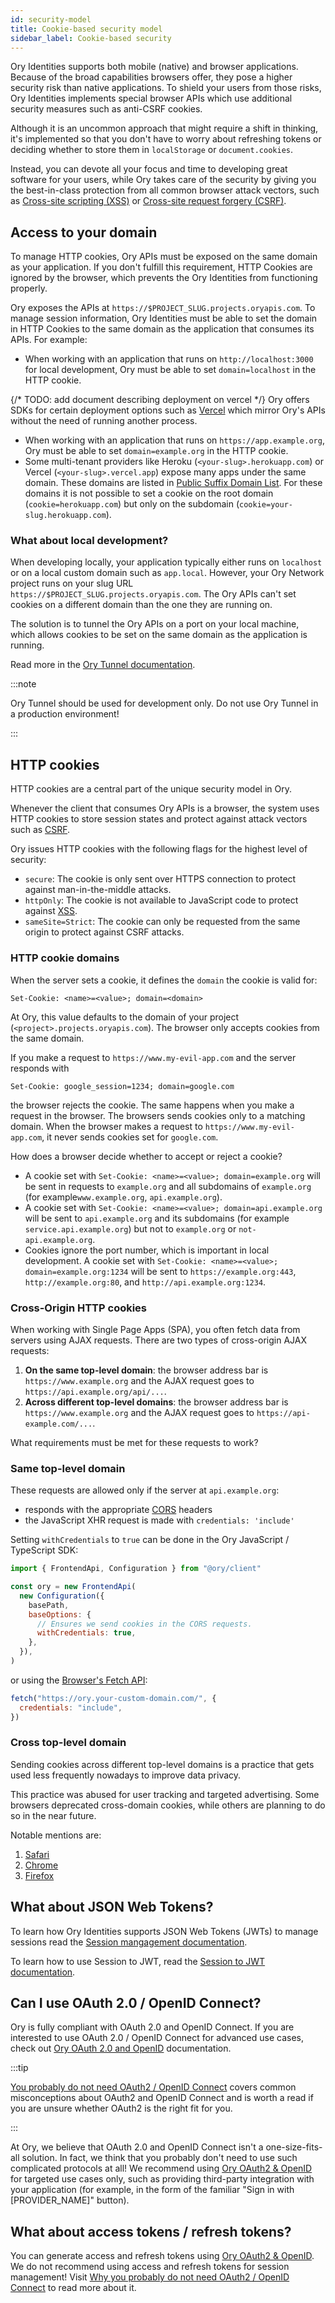 ```yaml
---
id: security-model
title: Cookie-based security model
sidebar_label: Cookie-based security
---
```


Ory Identities supports both mobile (native) and browser applications. Because of the broad capabilities browsers offer, they pose
a higher security risk than native applications. To shield your users from those risks, Ory Identities implements special browser
APIs which use additional security measures such as anti-CSRF cookies.

Although it is an uncommon approach that might require a shift in thinking, it's implemented so that you don't have to worry about
refreshing tokens or deciding whether to store them in `localStorage` or `document.cookies`.

Instead, you can devote all your focus and time to developing great software for your users, while Ory takes care of the security
by giving you the best-in-class protection from all common browser attack vectors, such as
[Cross-site scripting (XSS)](https://owasp.org/www-community/attacks/xss/) or
[Cross-site request forgery (CSRF)](https://owasp.org/www-community/attacks/csrf/).

## Access to your domain

To manage HTTP cookies, Ory APIs must be exposed on the same domain as your application. If you don't fulfill this requirement,
HTTP Cookies are ignored by the browser, which prevents the Ory Identities from functioning properly.

Ory exposes the APIs at `https://$PROJECT_SLUG.projects.oryapis.com`. To manage session information, Ory Identities must be able
to set the domain in HTTP Cookies to the same domain as the application that consumes its APIs. For example:

- When working with an application that runs on `http://localhost:3000` for local development, Ory must be able to set
  `domain=localhost` in the HTTP cookie.

{/* TODO: add document describing deployment on vercel */} Ory offers SDKs for certain deployment options such as
[Vercel](https://vercel.com) which mirror Ory's APIs without the need of running another process.

- When working with an application that runs on `https://app.example.org`, Ory must be able to set `domain=example.org` in the
  HTTP cookie.
- Some multi-tenant providers like Heroku (`<your-slug>.herokuapp.com`) or Vercel (`<your-slug>.vercel.app`) expose many apps
  under the same domain. These domains are listed in
  [Public Suffix Domain List](https://publicsuffix.org/list/public_suffix_list.dat). For these domains it is not possible to set a
  cookie on the root domain (`cookie=herokuapp.com`) but only on the subdomain (`cookie=your-slug.herokuapp.com`).

### What about local development?

When developing locally, your application typically either runs on `localhost` or on a local custom domain such as `app.local`.
However, your Ory Network project runs on your slug URL `https://$PROJECT_SLUG.projects.oryapis.com`. The Ory APIs can't set
cookies on a different domain than the one they are running on.

The solution is to tunnel the Ory APIs on a port on your local machine, which allows cookies to be set on the same domain as the
application is running.

Read more in the [Ory Tunnel documentation](./guides/cli/20_proxy-and-tunnel.mdx#ory-tunnel).

:::note

Ory Tunnel should be used for development only. Do not use Ory Tunnel in a production environment!

:::

## HTTP cookies

HTTP cookies are a central part of the unique security model in Ory.

Whenever the client that consumes Ory APIs is a browser, the system uses HTTP cookies to store session states and protect against
attack vectors such as [CSRF](https://owasp.org/www-community/attacks/csrf).

Ory issues HTTP cookies with the following flags for the highest level of security:

- `secure`: The cookie is only sent over HTTPS connection to protect against man-in-the-middle attacks.
- `httpOnly`: The cookie is not available to JavaScript code to protect against
  [XSS](https://owasp.org/www-community/attacks/xss/).
- `sameSite=Strict`: The cookie can only be requested from the same origin to protect against CSRF attacks.

### HTTP cookie domains

When the server sets a cookie, it defines the `domain` the cookie is valid for:

```
Set-Cookie: <name>=<value>; domain=<domain>
```

At Ory, this value defaults to the domain of your project (`<project>.projects.oryapis.com`). The browser only accepts cookies
from the same domain.

If you make a request to `https://www.my-evil-app.com` and the server responds with

```
Set-Cookie: google_session=1234; domain=google.com
```

the browser rejects the cookie. The same happens when you make a request in the browser. The browsers sends cookies only to a
matching domain. When the browser makes a request to `https://www.my-evil-app.com`, it never sends cookies set for `google.com`.

How does a browser decide whether to accept or reject a cookie?

- A cookie set with `Set-Cookie: <name>=<value>; domain=example.org` will be sent in requests to `example.org` and all subdomains
  of `example.org` (for example`www.example.org`, `api.example.org`).
- A cookie set with `Set-Cookie: <name>=<value>; domain=api.example.org` will be sent to `api.example.org` and its subdomains (for
  example `service.api.example.org`) but not to `example.org` or `not-api.example.org`.
- Cookies ignore the port number, which is important in local development. A cookie set with
  `Set-Cookie: <name>=<value>; domain=example.org:1234` will be sent to `https://example.org:443`, `http://example.org:80`, and
  `http://api.example.org:1234`.

### Cross-Origin HTTP cookies

When working with Single Page Apps (SPA), you often fetch data from servers using AJAX requests. There are two types of
cross-origin AJAX requests:

1. **On the same top-level domain**: the browser address bar is `https://www.example.org` and the AJAX request goes to
   `https://api.example.org/api/...`.
2. **Across different top-level domains**: the browser address bar is `https://www.example.org` and the AJAX request goes to
   `https://api-example.com/...`.

What requirements must be met for these requests to work?

### Same top-level domain

These requests are allowed only if the server at `api.example.org`:

- responds with the appropriate [CORS](https://developer.mozilla.org/en-US/docs/Web/HTTP/CORS) headers
- the JavaScript XHR request is made with `credentials: 'include'`

Setting `withCredentials` to `true` can be done in the Ory JavaScript / TypeScript SDK:

```js
import { FrontendApi, Configuration } from "@ory/client"

const ory = new FrontendApi(
  new Configuration({
    basePath,
    baseOptions: {
      // Ensures we send cookies in the CORS requests.
      withCredentials: true,
    },
  }),
)
```

or using the [Browser's Fetch API](https://developer.mozilla.org/en-US/docs/Web/API/Fetch_API):

```js
fetch("https://ory.your-custom-domain.com/", {
  credentials: "include",
})
```

### Cross top-level domain

Sending cookies across different top-level domains is a practice that gets used less frequently nowadays to improve data privacy.

This practice was abused for user tracking and targeted advertising. Some browsers deprecated cross-domain cookies, while others
are planning to do so in the near future.

Notable mentions are:

1. [Safari](https://www.infoq.com/news/2020/04/safari-third-party-cookies-block/)
2. [Chrome](https://www.adexchanger.com/privacy/google-will-limit-cross-site-tracking-in-chrome-by-default-starting-in-february/)
3. [Firefox](https://www.theverge.com/2019/6/4/18650363/firefox-block-trackers-default-enhanced-tracking-protection)

## What about JSON Web Tokens?

To learn how Ory Identities supports JSON Web Tokens (JWTs) to manage sessions read the
[Session mangagement documentation](./kratos/session-management/01_overview.mdx).

To learn how to use Session to JWT, read the [Session to JWT documentation](./identities/session-to-jwt-cors.mdx).

## Can I use OAuth 2.0 / OpenID Connect?

Ory is fully compliant with OAuth 2.0 and OpenID Connect. If you are interested to use OAuth 2.0 / OpenID Connect for advanced use
cases, check out [Ory OAuth 2.0 and OpenID](https://www.ory.com/hydra) documentation.

:::tip

[You probably do not need OAuth2 / OpenID Connect](https://www.ory.com/oauth2-openid-connect-do-you-need-use-cases-examples/)
covers common misconceptions about OAuth2 and OpenID Connect and is worth a read if you are unsure whether OAuth2 is the right fit
for you.

:::

At Ory, we believe that OAuth 2.0 and OpenID Connect isn't a one-size-fits-all solution. In fact, we think that you probably don't
need to use such complicated protocols at all! We recommend using [Ory OAuth2 & OpenID](https://www.ory.com/hydra) for targeted
use cases only, such as providing third-party integration with your application (for example, in the form of the familiar "Sign in
with [PROVIDER_NAME]" button).

## What about access tokens / refresh tokens?

You can generate access and refresh tokens using [Ory OAuth2 & OpenID](https://www.ory.com/hydra). We do not recommend using
access and refresh tokens for session management! Visit
[ Why you probably do not need OAuth2 / OpenID Connect](https://www.ory.com/oauth2-openid-connect-do-you-need-use-cases-examples/)
to read more about it.
